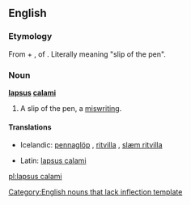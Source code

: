 ==English==

===Etymology===
From {{term|lapsus||lapse}} + {{term|calami||of the [[pen]]}}, {{gen}} of {{term|calamus}}. Literally meaning "slip of the pen".

===Noun===
'''[[lapsus]] [[calamus|calami]]'''[[Category:English nouns that lack inflection template]]

# {{formal}} A slip of the pen, a [[miswriting]].

====Translations====
{{trans-top|slip of the pen}}
* Icelandic: [[pennaglöp]] {{n|p}}, [[ritvilla]] {{f}}, [[slæm ritvilla]] {{f}}
{{trans-mid}}
* Latin: [[lapsus calami#Latin|lapsus calami]] {{m}}
{{trans-bottom}}

[[pl:lapsus calami]]